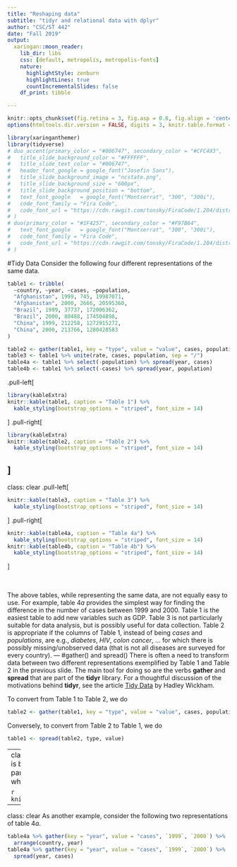 ```yaml
---
title: "Reshaping data"
subtitle: "tidyr and relational data with dplyr"
author: "CSC/ST 442"
date: "Fall 2019"
output:
  xaringan::moon_reader:
    lib_dir: libs
    css: [default, metropolis, metropolis-fonts]
    nature:
      highlightStyle: zenburn
      highlightLines: true
      countIncrementalSlides: false
    df_print: tibble

--- 
```

```r
knitr::opts_chunk$set(fig.retina = 3, fig.asp = 0.6, fig.align = 'center', out.width = "120%", warning = FALSE, message = FALSE)
options(htmltools.dir.version = FALSE, digits = 3, knitr.table.format = "html",tibble.print_min=6)
```

```r
library(xaringanthemer)
library(tidyverse)
# duo_accent(primary_color = "#006747", secondary_color = "#CFC493",
#   title_slide_background_color = "#FFFFFF",
#   title_slide_text_color = "#006747",
#   header_font_google = google_font("Josefin Sans"),
#   title_slide_background_image = "ncstate.png",
#   title_slide_background_size = "600px",
#   title_slide_background_position = "bottom",
#   text_font_google   = google_font("Montserrat", "300", "300i"),
#   code_font_family = "Fira Code",
#   code_font_url = "https://cdn.rawgit.com/tonsky/FiraCode/1.204/distr/fira_code.css"
# )
# duo(primary_color = "#1F4257", secondary_color = "#F97B64",
#   text_font_google   = google_font("Montserrat", "300", "300i"),
#   code_font_family = "Fira Code",
#   code_font_url = "https://cdn.rawgit.com/tonsky/FiraCode/1.204/distr/fira_code.css"
# )
```

#Tidy Data
Consider the following four different representations of the same data.

```r
table1 <- tribble(
  ~country, ~year, ~cases, ~population,
  "Afghanistan", 1999, 745, 19987071,
  "Afghanistan", 2000, 2666, 20595360,
  "Brazil", 1999, 37737, 172006362,
  "Brazil", 2000, 80488, 174504898,
  "China", 1999, 212258, 1272915272,
  "China", 2000, 213766, 1280428583
)

table2 <- gather(table1, key = "type", value = "value", cases, population) %>% arrange(country, year)
table3 <- table1 %>% unite(rate, cases, population, sep = "/")
table4a <- table1 %>% select(-population) %>% spread(year, cases)
table4b <- table1 %>% select(-cases) %>% spread(year, population)
```
.pull-left[
```r
library(kableExtra)
knitr::kable(table1, caption = "Table 1") %>% 
  kable_styling(bootstrap_options = "striped", font_size = 14)

```
]
.pull-right[
```r
library(kableExtra)
knitr::kable(table2, caption = "Table 2") %>% 
  kable_styling(bootstrap_options = "striped", font_size = 14)
```
]
---
class: clear
.pull-left[
```r
knitr::kable(table3, caption = "Table 3") %>% 
  kable_styling(bootstrap_options = "striped", font_size = 14)

```
]
.pull-right[
```r
knitr::kable(table4a, caption = "Table 4a") %>% 
  kable_styling(bootstrap_options = "striped", font_size = 14)
knitr::kable(table4b, caption = "Table 4b") %>% 
  kable_styling(bootstrap_options = "striped", font_size = 14)
```
]

<br>
<br> 
The above tables, while representing the same data, are not equally easy to use. 
For example, table $4a$ provides the simplest way for finding the difference in the number of cases between $1999$ and $2000$. Table $1$ is the easiest table to add new variables such as $\mathrm{GDP}$. Table $3$ is not particularly suitable for data analysis, but is possibly useful for data collection. Table $2$ is appropriate if the columns of Table $1$, instead of being *cases* and *populations*, are e.g., *diabetes*, *HIV*, *colon cancer*, ... for which there is possibly missing/unobserved data (that is not all diseases are surveyed for every country). 
---
#gather() and spread()
There is often a need to transform data between two different representations exemplified by Table $1$ and Table $2$ in the previous slide. The main tool for doing so are the verbs **gather** and **spread** that are part of the **tidyr** library.  For a thoughtful discussion of the motivations behind **tidyr**, see the article [Tidy Data](https://www.jstatsoft.org/article/view/v059i10) by Hadley Wickham. 

To convert from Table $1$ to Table $2$, we do
```r
table2 <- gather(table1, key = "type", value = "value", cases, population)
```

Conversely, to convert from Table $2$ to Table $1$, we do
```r
table1 <- spread(table2, type, value)
```

---
class: clear
The idea behind *gather* and *spread* is best described by the following graphic; in particular, *gather* makes "wide" data "longer" while *spread* makes "long" data "wider".

```r
knitr::include_graphics("figures/tidyr.png")
```

---
class: clear
As another example, consider the following two representations of table $4a$.
```r
table4a %>% gather(key = "year", value = "cases", `1999`, `2000`) %>% 
  arrange(country, year)
table4a %>% gather(key = "year", value = "cases", `1999`, `2000`) %>% 
  spread(year, cases)
```
